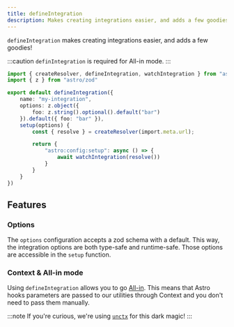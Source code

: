 ```yaml
---
title: defineIntegration
description: Makes creating integrations easier, and adds a few goodies!
---
```


`defineIntegration` makes creating integrations easier, and adds a few goodies!

:::caution
`definIntegration` is required for All-in mode.
:::

```ts title="my-integration/index.ts"
import { createResolver, defineIntegration, watchIntegration } from "astro-integration-kit";
import { z } from "astro/zod"

export default defineIntegration({
    name: "my-integration",
    options: z.object({
        foo: z.string().optional().default("bar")
    }).default({ foo: "bar" }),
    setup(options) {
        const { resolve } = createResolver(import.meta.url);

        return {
            "astro:config:setup": async () => {
                await watchIntegration(resolve())
            }
        }
    }
})
```

## Features

### Options

The `options` configuration accepts a zod schema with a default. This way, the integration
options are both type-safe and runtime-safe. Those options are accessible in the `setup`
function.

### Context & All-in mode

Using `defineIntegration` allows you to go [All-in](/getting-started/usage/#all-in). This means
that Astro hooks parameters are passed to our utilities through Context and you don't need
to pass them manually.

:::note
If you're curious, we're using [`unctx`](https://github.com/unjs/unctx) for this dark magic!
:::